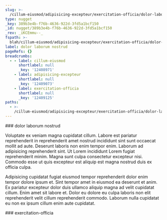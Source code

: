 ```yaml
---
slug: >-
  /cillum-eiusmod/adipisicing-excepteur/exercitation-officia/dolor-laborum-nostrud
type: nugget
_key: 389b3e4b-f76b-4636-922d-3fd5a1bcf150
_id: nugget/389b3e4b-f76b-4636-922d-3fd5a1bcf150
_rev: _iKCEmmu--_
fspath: >-
  blah/cillum-eiusmod/adipisicing-excepteur/exercitation-officia/dolor-laborum-nostrud.md
label: dolor laborum nostrud
pageRefs: {}
breadcrumbs:
  - - label: cillum-eiusmod
      shortlabel: null
      _key: '12408971'
    - label: adipisicing-excepteur
      shortlabel: null
      _key: '12409073'
    - label: exercitation-officia
      shortlabel: null
      _key: '12409125'
paths:
  - >-
    /cillum-eiusmod/adipisicing-excepteur/exercitation-officia/dolor-laborum-nostrud
---
```


<NuggetArea>
<Nugget slug="/cillum-eiusmod/adipisicing-excepteur/exercitation-officia/dolor-laborum-nostrud" type="nugget" _key="389b3e4b-f76b-4636-922d-3fd5a1bcf150" _id="nugget/389b3e4b-f76b-4636-922d-3fd5a1bcf150" _rev="_iKCEmmu--_" fspath="blah/cillum-eiusmod/adipisicing-excepteur/exercitation-officia/dolor-laborum-nostrud.md" label="dolor laborum nostrud" paths="/cillum-eiusmod/adipisicing-excepteur/exercitation-officia/dolor-laborum-nostrud">
<NuggetBody>
### dolor laborum nostrud

Voluptate ex veniam magna cupidatat cillum. Labore est pariatur reprehenderit in reprehenderit amet nostrud incididunt sint sunt occaecat mollit ad aute. Deserunt laboris non enim tempor enim. Laborum ad adipisicing reprehenderit sint. Ut Lorem incididunt Lorem fugiat reprehenderit minim. Magna sunt culpa consectetur excepteur nisi. Commodo esse ut quis excepteur est aliquip est magna nostrud duis ex officia culpa.

Adipisicing cupidatat fugiat eiusmod tempor reprehenderit dolor enim tempor dolore ipsum et. Sint tempor amet in eiusmod ea deserunt et anim. Ex pariatur excepteur dolor duis ullamco aliquip magna ad velit cupidatat cillum. Enim amet sit labore et. Dolor eu dolore eu culpa laboris non elit reprehenderit velit cillum reprehenderit commodo. Laborum nulla cupidatat eu non ex ipsum cillum enim aute cupidatat.

</NuggetBody>
<Breadcrumbs>
<Crumbs>
<Crumb _key="12408971" label="cillum-eiusmod" /><Crumb _key="12409073" label="adipisicing-excepteur" /><Crumb _key="12409125" label="exercitation-officia" />
</Crumbs>
</Breadcrumbs>
</Nugget>

<NuggetsInbound>
</NuggetsInbound>
<NuggetsOutbound>
</NuggetsOutbound>
</NuggetArea>
<PassagesInbound>
<Passage direction="inbound" type="passage" _key="12409125" _id="passage/12409125" _rev="_iKCEmmq--A" label="exercitation-officia" passage="exercitation-officia" fspath="blah/cillum-eiusmod/adipisicing-excepteur/exercitation-officia" paths="/cillum-eiusmod/adipisicing-excepteur/exercitation-officia" slug="/cillum-eiusmod/adipisicing-excepteur/exercitation-officia">
<NuggetBody>
### exercitation-officia

</NuggetBody>
<Breadcrumbs>
<Crumbs>
<Crumb _key="12408971" label="cillum-eiusmod" /><Crumb _key="12409073" label="adipisicing-excepteur" />
</Crumbs>
</Breadcrumbs>
</Passage>

</PassagesInbound>
<PassagesOutbound>
</PassagesOutbound>
